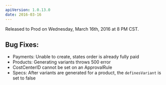 ```yaml
---
apiVersion: 1.0.13.0
date: 2016-03-16
---
```


Released to Prod on Wednesday, March 16th, 2016 at 8 PM CST.

## Bug Fixes:

- Payments: Unable to create, states order is already fully paid
- Products: Generating variants throws 500 error
- CostCenterID cannot be set on an ApprovalRule
- Specs: After variants are generated for a product, the `definesVariant` is set to false
